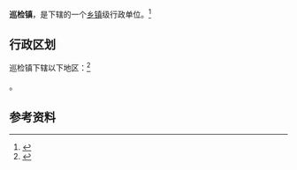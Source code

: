 {{中国乡级行政区|61/10/21/107/000}}

'''巡检镇'''，是{{PRC admin/fullname|61/10/21/107/000|3}}下辖的一个[[乡镇|乡镇]]级行政单位。<ref>{{PRC admin/ref sgc|{{PRC admin/parent|61/10/21/107/000}}}}</ref>

== 行政区划 ==

巡检镇下辖以下地区：<ref>{{PRC admin/ref sgc|61/10/21/107/000}}</ref>

{{PRC admin/children|61/10/21/107/000}}。

== 参考资料 ==

{{reflist}}

{{行政区划小作品}}
{{PRC admin/navcat|61/10/21/107/000}}